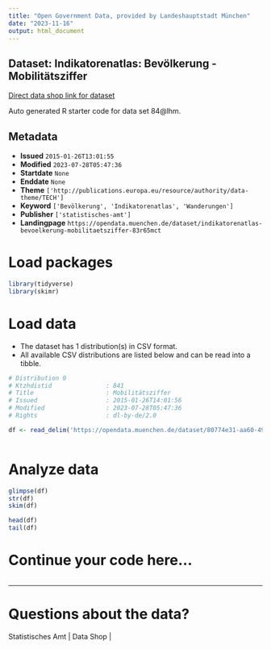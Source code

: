 ```yaml
---
title: "Open Government Data, provided by Landeshauptstadt München"
date: "2023-11-16"
output: html_document
---
```


## Dataset: Indikatorenatlas: Bevölkerung - Mobilitätsziffer

[Direct data shop link for dataset](https://opendata.muenchen.de/dataset/indikatorenatlas-bevoelkerung-mobilitaetsziffer-83r65mct)

Auto generated R starter code for data set 84@lhm.

## Metadata

- **Issued** `2015-01-26T13:01:55`
- **Modified** `2023-07-28T05:47:36`
- **Startdate** `None`
- **Enddate** `None`
- **Theme** `['http://publications.europa.eu/resource/authority/data-theme/TECH']`
- **Keyword** `['Bevölkerung', 'Indikatorenatlas', 'Wanderungen']`
- **Publisher** `['statistisches-amt']`
- **Landingpage** `https://opendata.muenchen.de/dataset/indikatorenatlas-bevoelkerung-mobilitaetsziffer-83r65mct`


# Load packages

```r

library(tidyverse)
library(skimr)

```

# Load data

-   The dataset has 1 distribution(s) in CSV format.
-   All available CSV distributions are listed below and can be read into a tibble.

```r

# Distribution 0
# Ktzhdistid               : 841
# Title                    : Mobilitätsziffer
# Issued                   : 2015-01-26T14:01:56
# Modified                 : 2023-07-28T05:47:36
# Rights                   : dl-by-de/2.0

df <- read_delim('https://opendata.muenchen.de/dataset/80774e31-aa60-492b-8900-fd09179371f5/resource/cd6f8183-e559-4864-8545-8062e2f867d7/download/indikat_bevoelkerung_mobilitaetsziffer_240723.csv')



```

# Analyze data

```r

glimpse(df)
str(df)
skim(df)

head(df)
tail(df)

```

# Continue your code here...

```r

```

------------------------------------------------------------------------

# Questions about the data?

Statistisches Amt | Data Shop | 
